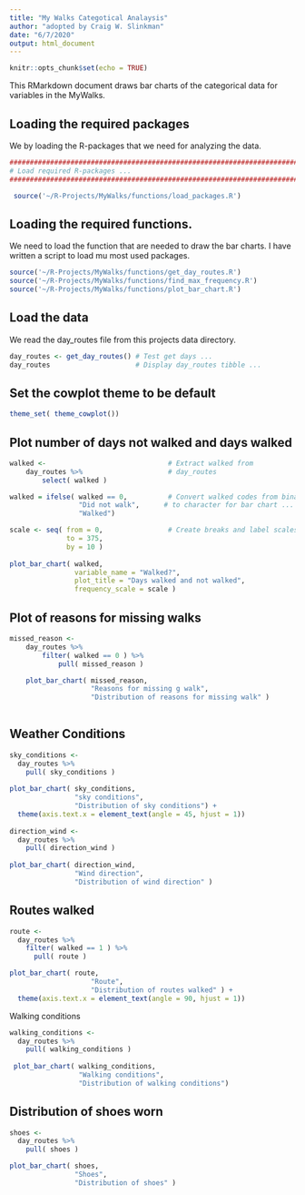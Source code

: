 ```yaml
---
title: "My Walks Categotical Analaysis"
author: "adopted by Craig W. Slinkman"
date: "6/7/2020"
output: html_document
---
```


```r
knitr::opts_chunk$set(echo = TRUE)
```

This RMarkdown document draws bar charts of the categorical data for variables in the MyWalks.

## Loading the required packages

We by loading the R-packages that we need for analyzing the data.

```r

###########################################################################
# Load required R-packages ...
###########################################################################

 source('~/R-Projects/MyWalks/functions/load_packages.R')

```
## Loading the required functions.

We need to load the function that are needed to draw the bar charts.  I have written a script to load mu most used packages.

```r
source('~/R-Projects/MyWalks/functions/get_day_routes.R') 
source('~/R-Projects/MyWalks/functions/find_max_frequency.R')
source('~/R-Projects/MyWalks/functions/plot_bar_chart.R')
```

## Load the data 
We read the day_routes file from this projects data directory.

```r
day_routes <- get_day_routes() # Test get days ...
day_routes                     # Display day_routes tibble ...
```
  
## Set the cowplot theme to be default

```r
theme_set( theme_cowplot())
```


## Plot number of days not walked and days walked

```r

walked <-                              # Extract walked from
    day_routes %>%                     # day_routes
        select( walked )

walked = ifelse( walked == 0,          # Convert walked codes from binary
                 "Did not walk",      # to character for bar chart ...
                 "Walked")

scale <- seq( from = 0,                # Create breaks and label scales ...
              to = 375, 
              by = 10 )
            
plot_bar_chart( walked,
                variable_name = "Walked?",
                plot_title = "Days walked and not walked",
                frequency_scale = scale )
```

## Plot of reasons for missing walks

```r

missed_reason <- 
    day_routes %>% 
        filter( walked == 0 ) %>% 
            pull( missed_reason )

    plot_bar_chart( missed_reason, 
                    "Reasons for missing g walk",
                    "Distribution of reasons for missing walk" )
    
```

## Weather Conditions

```r

sky_conditions <-
  day_routes %>% 
    pull( sky_conditions )
    
plot_bar_chart( sky_conditions,
                "sky conditions",
                "Distribution of sky conditions") +
  theme(axis.text.x = element_text(angle = 45, hjust = 1))                
                
direction_wind <- 
  day_routes %>% 
    pull( direction_wind )
    
plot_bar_chart( direction_wind,
                "Wind direction",
                "Distribution of wind direction" )


```

## Routes walked

```r

route <-
  day_routes %>% 
    filter( walked == 1 ) %>% 
      pull( route )

plot_bar_chart( route,
                    "Route",
                    "Distribution of routes walked" ) +
  theme(axis.text.x = element_text(angle = 90, hjust = 1))  

```
Walking conditions

```r

walking_conditions <-
  day_routes %>% 
    pull( walking_conditions )
    
 plot_bar_chart( walking_conditions,
                 "Walking conditions",
                 "Distribution of walking conditions") 
```

## Distribution of shoes worn

```r

shoes <- 
  day_routes %>%
    pull( shoes )

plot_bar_chart( shoes,
                "Shoes",
                "Distribution of shoes" )

```

